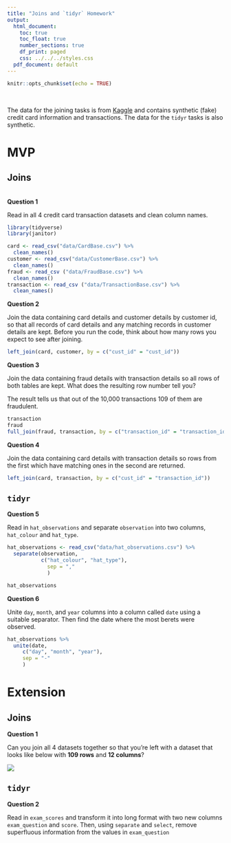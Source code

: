 ```yaml
---
title: "Joins and `tidyr` Homework"
output:
  html_document:
    toc: true
    toc_float: true
    number_sections: true
    df_print: paged
    css: ../../../styles.css
  pdf_document: default
---
```


```r
knitr::opts_chunk$set(echo = TRUE)
```

<br>

The data for the joining tasks is from [Kaggle](https://www.kaggle.com/ananta/credit-card-data) and contains synthetic (fake) credit card information and transactions. The data for the `tidyr` tasks is also synthetic.

# MVP

## Joins

<br>
**Question 1**

Read in all 4 credit card transaction datasets and clean column names.

```r
library(tidyverse)
library(janitor)

card <- read_csv("data/CardBase.csv") %>% 
  clean_names()
customer <- read_csv("data/CustomerBase.csv") %>% 
  clean_names()
fraud <- read_csv ("data/FraudBase.csv") %>% 
  clean_names()
transaction <- read_csv ("data/TransactionBase.csv") %>% 
  clean_names()


```


**Question 2**

Join the data containing card details and customer details by customer id, so that all records of card details and any matching records in customer details are kept. Before you run the code, think about how many rows you expect to see after joining.

```r

left_join(card, customer, by = c("cust_id" = "cust_id"))

```


**Question 3**

Join the data containing fraud details with transaction details so all rows of both tables are kept. What does the resulting row number tell you?


The result tells us that out of the 10,000 transactions 109 of them are fraudulent. 
```r

transaction
fraud
full_join(fraud, transaction, by = c("transaction_id" = "transaction_id"))

```


**Question 4**

Join the data containing card details with transaction details so rows from the first which have matching ones in the second are returned.


```r

left_join(card, transaction, by = c("cust_id" = "transaction_id"))

```

## `tidyr`

**Question 5**

Read in `hat_observations` and separate `observation` into two columns, `hat_colour` and `hat_type`.

```r

hat_observations <- read_csv("data/hat_observations.csv") %>% 
  separate(observation, 
           c("hat_colour", "hat_type"),
             sep = ","
             )

hat_observations
```


**Question 6**

Unite `day`, `month`, and `year` columns into a column called `date` using a suitable separator. Then find the date where the most berets were observed.

```r
hat_observations %>% 
  unite(date,
     c("day", "month", "year"),
     sep = "-"
     )

```


# Extension

## Joins

**Question 1**

Can you join all 4 datasets together so that you're left with a dataset that looks like below with **109 rows** and **12 columns**?

![](images/all_joined.png)

## `tidyr`

**Question 2**

Read in `exam_scores` and transform it into long format with two new columns `exam_question` and `score`. Then, using `separate` and `select`, remove superfluous information from the values in `exam_question`